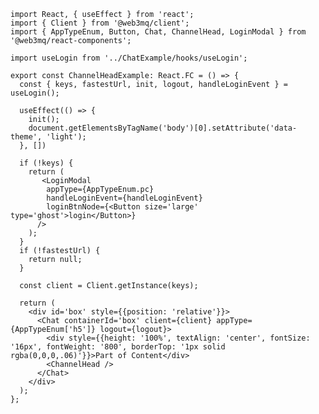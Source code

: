 ```tsx 
import React, { useEffect } from 'react';
import { Client } from '@web3mq/client';
import { AppTypeEnum, Button, Chat, ChannelHead, LoginModal } from '@web3mq/react-components';

import useLogin from '../ChatExample/hooks/useLogin';

export const ChannelHeadExample: React.FC = () => {
  const { keys, fastestUrl, init, logout, handleLoginEvent } = useLogin();

  useEffect(() => {
    init();
    document.getElementsByTagName('body')[0].setAttribute('data-theme', 'light');
  }, [])

  if (!keys) {
    return (
       <LoginModal 
        appType={AppTypeEnum.pc}
        handleLoginEvent={handleLoginEvent}
        loginBtnNode={<Button size='large' type='ghost'>login</Button>}
      />
    );
  }
  if (!fastestUrl) {
    return null;
  }

  const client = Client.getInstance(keys);

  return (
    <div id='box' style={{position: 'relative'}}>
      <Chat containerId='box' client={client} appType={AppTypeEnum['h5']} logout={logout}>
        <div style={{height: '100%', textAlign: 'center', fontSize: '16px', fontWeight: '800', borderTop: '1px solid rgba(0,0,0,.06)'}}>Part of Content</div>
        <ChannelHead />
      </Chat>
    </div>
  );
};
```
